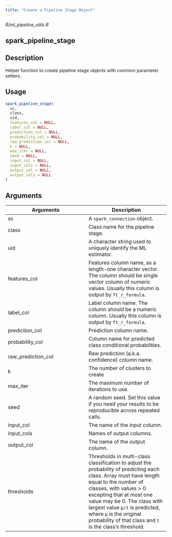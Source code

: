 ```yaml
---
title: "Create a Pipeline Stage Object"
---
```


*R/ml_pipeline_utils.R*

## spark_pipeline_stage

## Description
Helper function to create pipeline stage objects with common parameter setters. 


## Usage
```r
spark_pipeline_stage( 
  sc, 
  class, 
  uid, 
  features_col = NULL, 
  label_col = NULL, 
  prediction_col = NULL, 
  probability_col = NULL, 
  raw_prediction_col = NULL, 
  k = NULL, 
  max_iter = NULL, 
  seed = NULL, 
  input_col = NULL, 
  input_cols = NULL, 
  output_col = NULL, 
  output_cols = NULL 
) 
```

## Arguments
|Arguments|Description|
|---|---|
| sc | A `spark_connection` object. |
| class | Class name for the pipeline stage. |
| uid | A character string used to uniquely identify the ML estimator. |
| features_col | Features column name, as a length-one character vector. The column should be single vector column of numeric values. Usually this column is output by `ft_r_formula`. |
| label_col | Label column name. The column should be a numeric column. Usually this column is output by `ft_r_formula`. |
| prediction_col | Prediction column name. |
| probability_col | Column name for predicted class conditional probabilities. |
| raw_prediction_col | Raw prediction (a.k.a. confidence) column name. |
| k | The number of clusters to create |
| max_iter | The maximum number of iterations to use. |
| seed | A random seed. Set this value if you need your results to be reproducible across repeated calls. |
| input_col | The name of the input column. |
| input_cols | Names of output columns. |
| output_col | The name of the output column. |
| thresholds | Thresholds in multi-class classification to adjust the probability of predicting each class. Array must have length equal to the number of classes, with values > 0 excepting that at most one value may be 0. The class with largest value `p/t` is predicted, where `p` is the original probability of that class and `t` is the class's threshold. |







